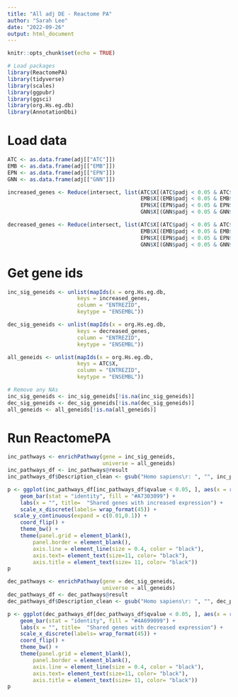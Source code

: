 ```yaml
---
title: "All adj DE - Reactome PA"
author: "Sarah Lee"
date: "2022-09-26"
output: html_document
---
```


```r
knitr::opts_chunk$set(echo = TRUE)

# Load packages
library(ReactomePA)
library(tidyverse)
library(scales)
library(ggpubr)
library(ggsci)
library(org.Hs.eg.db)
library(AnnotationDbi)
```

# Load data
```r
ATC <- as.data.frame(adj[["ATC"]])
EMB <- as.data.frame(adj[["EMB"]])
EPN <- as.data.frame(adj[["EPN"]])
GNN <- as.data.frame(adj[["GNN"]])
```

```r
increased_genes <- Reduce(intersect, list(ATC$X[(ATC$padj < 0.05 & ATC$log2FoldChange > 0)], 
                                          EMB$X[(EMB$padj < 0.05 & EMB$log2FoldChange > 0)],
                                          EPN$X[(EPN$padj < 0.05 & EPN$log2FoldChange > 0)],
                                          GNN$X[(GNN$padj < 0.05 & GNN$log2FoldChange > 0)]))

decreased_genes <- Reduce(intersect, list(ATC$X[(ATC$padj < 0.05 & ATC$log2FoldChange < 0)], 
                                          EMB$X[(EMB$padj < 0.05 & EMB$log2FoldChange < 0)],
                                          EPN$X[(EPN$padj < 0.05 & EPN$log2FoldChange < 0)],
                                          GNN$X[(GNN$padj < 0.05 & GNN$log2FoldChange < 0)]))
```

# Get gene ids
```r
inc_sig_geneids <- unlist(mapIds(x = org.Hs.eg.db,
                      keys = increased_genes,
                      column = "ENTREZID", 
                      keytype = "ENSEMBL"))

dec_sig_geneids <- unlist(mapIds(x = org.Hs.eg.db,
                      keys = decreased_genes,  
                      column = "ENTREZID", 
                      keytype = "ENSEMBL"))

all_geneids <- unlist(mapIds(x = org.Hs.eg.db, 
                      keys = ATC$X, 
                      column = "ENTREZID", 
                      keytype = "ENSEMBL"))
```

```r
# Remove any NAs
inc_sig_geneids <- inc_sig_geneids[!is.na(inc_sig_geneids)]
dec_sig_geneids <- dec_sig_geneids[!is.na(dec_sig_geneids)]
all_geneids <- all_geneids[!is.na(all_geneids)]
```


# Run ReactomePA
```r
inc_pathways <- enrichPathway(gene = inc_sig_geneids, 
                              universe = all_geneids)
inc_pathways_df <- inc_pathways@result
inc_pathways_df$Description_clean <- gsub("Homo sapiens\r: ", "", inc_pathways_df$Description)

p <- ggplot(inc_pathways_df[inc_pathways_df$qvalue < 0.05, ], aes(x = reorder(Description_clean, -pvalue), y = -log10(pvalue))) + 
    geom_bar(stat = "identity", fill = "#A7303099") +
    labs(x = "", title=  "Shared genes with increased expression") +
    scale_x_discrete(labels= wrap_format(45)) +
  scale_y_continuous(expand = c(0.01,0.1)) +
    coord_flip() + 
    theme_bw() +
    theme(panel.grid = element_blank(), 
        panel.border = element_blank(), 
        axis.line = element_line(size = 0.4, color = "black"),
        axis.text= element_text(size=11, color= "black"), 
        axis.title = element_text(size= 11, color= "black"))
p
```

```r
dec_pathways <- enrichPathway(gene = dec_sig_geneids, 
                              universe = all_geneids)
dec_pathways_df <- dec_pathways@result
dec_pathways_df$Description_clean <- gsub("Homo sapiens\r: ", "", dec_pathways_df$Description)

p <- ggplot(dec_pathways_df[dec_pathways_df$qvalue < 0.05, ], aes(x = reorder(Description_clean, -pvalue), y = -log10(pvalue))) + 
    geom_bar(stat = "identity", fill = "#4A699099") +
    labs(x = "", title=  "Shared genes with decreased expression") +
    scale_x_discrete(labels= wrap_format(45)) +
    coord_flip() + 
    theme_bw() +
    theme(panel.grid = element_blank(), 
        panel.border = element_blank(), 
        axis.line = element_line(size = 0.4, color = "black"),
        axis.text= element_text(size=11, color= "black"), 
        axis.title = element_text(size= 11, color= "black"))
p
```